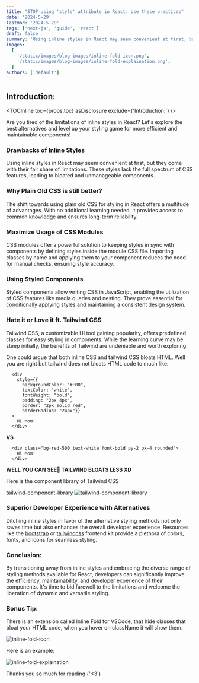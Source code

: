 ```yaml
---
title: "STOP using 'style' attribute in React. Use these practices"
date: '2024-5-29'
lastmod: '2024-5-29'
tags: ['next-js', 'guide', 'react']
draft: false
summary: 'Using inline styles in React may seem convenient at first, but they come with their fair share of limitations.'
images:
  [
    '/static/images/blog-images/inline-fold-icon.png',
    '/static/images/blog-images/inline-fold-explaination.png',
  ]
authors: ['default']
---
```


## Introduction:

<TOCInline toc={props.toc} asDisclosure exclude={'Introduction:'} />

Are you tired of the limitations of inline styles in React? Let's explore the best alternatives and level up your styling game for more efficient and maintainable components!

### Drawbacks of Inline Styles

Using inline styles in React may seem convenient at first, but they come with their fair share of limitations. These styles lack the full spectrum of CSS features, leading to bloated and unmanageable components.

### Why Plain Old CSS is still better?

The shift towards using plain old CSS for styling in React offers a multitude of advantages. With no additional learning needed, it provides access to common knowledge and ensures long-term reliability.

### Maximize Usage of CSS Modules

CSS modules offer a powerful solution to keeping styles in sync with components by defining styles inside the module CSS file. Importing classes by name and applying them to your component reduces the need for manual checks, ensuring style accuracy.

### Using Styled Components

Styled components allow writing CSS in JavaScript, enabling the utilization of CSS features like media queries and nesting. They prove essential for conditionally applying styles and maintaining a consistent design system.

### Hate it or Love it ft. Tailwind CSS

Tailwind CSS, a customizable UI tool gaining popularity, offers predefined classes for easy styling in components. While the learning curve may be steep initially, the benefits of Tailwind are undeniable and worth exploring.

One could argue that both inline CSS and tailwind CSS bloats HTML. Well you are right but tailwind does not bloats HTML code to much like:

```html:inline-css
  <div
    style={{
      backgroundColor: "#F00",
      textColor: "white",
      fontWeight: "bold",
      padding: "2px 4px",
      border: "2px solid red",
      borderRadius: "24px"}}
  >
    Hi Mom!
  </div>
```

**VS**

```html:tailwind-css
  <div class="bg-red-500 text-white font-bold py-2 px-4 rounded">
    Hi Mom!
  </div>
```

**WELL YOU CAN SEE👀 TAILWIND BLOATS LESS XD**

Here is the component library of Tailwind CSS

[tailwind-component-library](https://tailwindui.com/?ref=top)
![tailwind-component-library](/static/images/blog-images/tailwind-component-library.png)

### Superior Developer Experience with Alternatives

Ditching inline styles in favor of the alternative styling methods not only saves time but also enhances the overall developer experience. Resources like the [bootstrap](https://getbootstrap.com/) or [tailwindcss](https://tailwindcss.com/) frontend kit provide a plethora of colors, fonts, and icons for seamless styling.

### Conclusion:

By transitioning away from inline styles and embracing the diverse range of styling methods available for React, developers can significantly improve the efficiency, maintainability, and developer experience of their components. It's time to bid farewell to the limitations and welcome the liberation of dynamic and versatile styling.

### Bonus Tip:

There is an extension called Inline Fold for VSCode, that hide classes that bloat your HTML code, when you hover on className it will show them.

![inline-fold-icon](/static/images/blog-images/inline-fold-icon.png)

Here is an example:

![inline-fold-explaination](/static/images/blog-images/inline-fold-explaination.png)

Thanks you so much for reading {'<3'}

